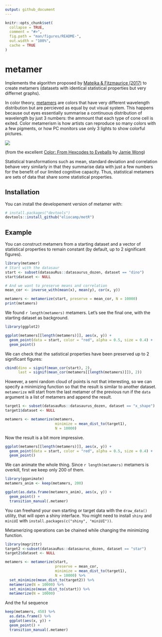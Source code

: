 ```yaml
---
output: github_document
---
```


<!-- README.md is generated from README.Rmd. Please edit that file -->

```r
knitr::opts_chunk$set(
  collapse = TRUE,
  comment = "#>",
  fig.path = "man/figures/README-",
  out.width = "100%",
  cache = TRUE
)
```
# metamer

Implements the algorithm proposed by [Matejka & Fitzmaurice (2017)](https://www.autodeskresearch.com/publications/samestats) to create metamers (datasets with identical statistical properties but very differnet graphs).

In color theory, [metamers](https://en.wikipedia.org/wiki/Metamerism_(color)) are colors that have very different wavelength distribution but are percieved as equal by out visual system. This happens because out eyes essentially summarise a continuous distribution of wavelength by just 3 numbers: the ammount that each type of cone cell is exited. Color metamerism is how artists can reproduce so many colors with a few pigments, or how PC monitors use only 3 lights to show colorful pictures. 

![](man/figures/lemon.jpg)

(from the excellent [Color: From Hexcodes to Eyeballs](jamie-wong.com/post/color/) by [Jamie Wong](https://github.com/jlfwong))

Statistical transformations such as mean, standard deviation and correlation behave very similarly in that they summarise data with just a few numbers for the benefit of our limited cognitive capacity. Thus, statistical metamers are sets of data that share some statistical properties. 

## Installation

You can install the developement version of metamer with:

``` r
# install.packages("devtools")
devtools::install_github("eliocamp/metR")
```

## Example

You can construct metamers from a starting dataset and a vector of statistical properties to remain constant (by default, up to 2 significant figures). 

```r
library(metamer)
# Start with the datasaur
start <- subset(datasauRus::datasaurus_dozen, dataset == "dino")
start$dataset <- NULL

# And we want to preserve means and correlation
mean_cor <- inverse_with(mean(x), mean(y), cor(x, y)) 

metamers <- metamerize(start, preserve = mean_cor, N = 10000)
print(metamers)
```

We found `r length(metamers)` metamers. Let's see the final one, with the starting dataset as background. 

```r
library(ggplot2)

ggplot(metamers[[length(metamers)]], aes(x, y)) +
  geom_point(data = start, color = "red", alpha = 0.5, size = 0.4) +
  geom_point()
```

We can check that the satistical properties have been preserved up to 2 significant figures:

```r
cbind(dino = signif(mean_cor(start), 2),
      last = signif(mean_cor(metamers[[length(metamers)]]), 2))
```

However, a semi random cloud of points is not that interesting, so we can specify a minimizing function so that the result is similar to another dataset. `metamerize` will start from the last metamer of the previous run if the `data` argument is a list of metamers and append the result. 

```r
target1 <- subset(datasauRus::datasaurus_dozen, dataset == "x_shape")
target1$dataset <- NULL
```

```r
metamers <- metamerize(metamers, 
                       minimize = mean_dist_to(target1), 
                       N = 10000)
```

Now the result is a bit more impressive. 

```r
ggplot(metamers[[length(metamers)]], aes(x, y)) +
  geom_point(data = start, color = "red", alpha = 0.5, size = 0.4) +
  geom_point()
```

We can animate the whole thing. Since `r length(metamers)` metamers is overkill, first we keep only 200 of them. 

```r
library(gganimate)
metamers_anim <- keep(metamers, 200)

ggplot(as.data.frame(metamers_anim), aes(x, y)) +
  geom_point() +
  transition_manual(.metamer)
```

You can freehand your own starting or target data with the `draw_data()` utility, that will open a shiny interface. You might need to install `shiny` and `miniUI` with `install.packages(c("shiny", "miniUI"))`.

Metamerizing operations can be chained while changing the minimizing function. 

```r
library(magrittr)
target2 <-subset(datasauRus::datasaurus_dozen, dataset == "star")
target2$dataset <- NULL

metamers <- metamerize(start,
                       preserve = mean_cor, 
                       minimize = mean_dist_to(target1),
                       N = 10000) %>% 
  set_minimize(mean_dist_to(target2)) %>% 
  metamerize(N = 10000) %>% 
  set_minimize(mean_dist_to(start)) %>% 
  metamerize(N = 10000)
```

And the ful sequence 

```r
keep(metamers, 450) %>% 
  as.data.frame() %>% 
  ggplot(aes(x, y)) +
  geom_point() +
  transition_manual(.metamer)
```

